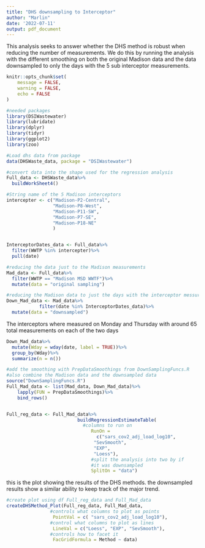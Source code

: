 ---
title: "DHS downsampling to Interceptor"
author: "Marlin"
date: '2022-07-11'
output: pdf_document
---

This analysis seeks to answer whether the DHS method is robust when reducing the number of measurements. We do this by running the analysis with the different smoothing on both the original Madison data and the data downsampled to only the days with the 5 sub interceptor measurements.


```{r set up markdown settings, echo=FALSE}
knitr::opts_chunk$set(
	message = FALSE,
	warning = FALSE,
	echo = FALSE
)
```

```{r, load needed packages}
#needed packages
library(DSIWastewater)
library(lubridate)
library(dplyr)
library(tidyr)
library(ggplot2)
library(zoo)
```



```{r get base data}
#Load dhs data from package
data(DHSWaste_data, package = "DSIWastewater")

#convert data into the shape used for the regression analysis
Full_data <- DHSWaste_data%>%
  buildWorkSheet4()
```


```{r downsampling}
#String name of the 5 Madison interceptors
intercepter <- c("Madison-P2-Central",
                 "Madison-P8-West",
                 "Madison-P11-SW",
                 "Madison-P7-SE",
                 "Madison-P18-NE"
                 )


InterceptorDates_data <- Full_data%>%
  filter(WWTP %in% intercepter)%>%
  pull(date)

#reducing the data just to the Madison measurements
Mad_data <- Full_data%>%
  filter(WWTP == "Madison MSD WWTF")%>%
  mutate(data = "original sampling")

#reducing the Madison data to just the days with the interceptor messurement
Down_Mad_data <- Mad_data%>%
            filter(date %in% InterceptorDates_data)%>%
  mutate(data = "downsampled")
```

The interceptors where measured on  Monday and Thursday with around 65 total measurements on each of the two days

```{r day of week}
Down_Mad_data%>%
  mutate(Wday = wday(date, label = TRUE))%>%
  group_by(Wday)%>%
  summarize(n = n())
```


```{r data prep}
#add the smoothing with PrepDataSmoothings from DownSamplingFuncs.R
#also combine the Madison data and the downsampled data
source("DownSamplingFuncs.R")
Full_Mad_data <- list(Mad_data, Down_Mad_data)%>%
    lapply(FUN = PrepDataSmoothings)%>%
    bind_rows()


Full_reg_data <- Full_Mad_data%>%
                          buildRegressionEstimateTable(
                            #columns to run on
                               RunOn = 
                                 c("sars_cov2_adj_load_log10",
                                "SevSmooth",
                                "EXP",
                                "Loess"),
                               #split the analysis into two by if 
                               #it was downsampled
                               SplitOn = "data")

```

this is the plot showing the results of the DHS methods. the downsampled results show a similar ability to keep track of the major trend.

```{r data, fig.width= 16, fig.height = 12}
#create plot using df Full_reg_data and Full_Mad_data
createDHSMethod_Plot(Full_reg_data, Full_Mad_data, 
                #controls what columns to plot as points
                 PointVal = c( "sars_cov2_adj_load_log10"),
                #control what columns to plot as lines
                 LineVal = c("Loess", "EXP", "SevSmooth"),
                #controls how to facet it
                 FacGridFormula = Method ~ data)
```
